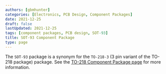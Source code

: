 ```yaml
---
authors: [gbmhunter]
categories: [Electronics, PCB Design, Component Packages]
date: 2021-12-25
draft: false
lastUpdated: 2021-12-25
tags: [component packages, PCB design, SOT-93]
title: SOT-93 Component Package
type: page
---
```



The `SOT-93` package is a synonym for the `TO-218-3` (3 pin variant of the TO-218 package) package. See the [TO-218 Component Package page](/pcb-design/component-packages/to-218-component-package) for more information.
